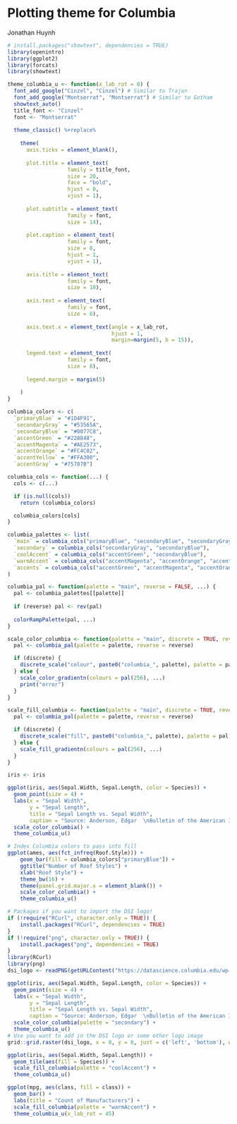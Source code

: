 # Plotting theme for Columbia

Jonathan Huynh

```r
# install.packages("showtext", dependencies = TRUE)
library(openintro)
library(ggplot2)
library(forcats)
library(showtext)
```

```r
theme_columbia_u <- function(x_lab_rot = 0) {
  font_add_google("Cinzel", "Cinzel") # Similar to Trajan
  font_add_google("Montserrat", "Montserrat") # Similar to Gotham
  showtext_auto()
  title_font <- "Cinzel"
  font <- "Montserrat"
  
  theme_classic() %+replace%
    
    theme(
      axis.ticks = element_blank(),
      
      plot.title = element_text(
                   family = title_font,
                   size = 20,
                   face = "bold",
                   hjust = 0,
                   vjust = 1),
      
      plot.subtitle = element_text(
                   family = font,
                   size = 14),
      
      plot.caption = element_text(
                   family = font,
                   size = 8,
                   hjust = 1,
                   vjust = 1),
      
      axis.title = element_text(
                   family = font,
                   size = 10),
      
      axis.text = element_text(
                   family = font,
                   size = 8),
      
      axis.text.x = element_text(angle = x_lab_rot, 
                                 hjust = 1,
                                 margin=margin(5, b = 15)),
      
      legend.text = element_text(
                   family = font,
                   size = 8),
      
      legend.margin = margin(5)
      
    )
}

columbia_colors <- c(
  `primaryBlue` = "#1D4F91",
  `secondaryGray` = "#53565A",
  `secondaryBlue` = "#0077C8",
  `accentGreen` = "#228848",
  `accentMagenta` = "#AE2573",
  `accentOrange` = "#FC4C02",
  `accentYellow` = "#FFA300",
  `accentGray` = "#75787B")

columbia_cols <- function(...) {
  cols <- c(...)

  if (is.null(cols))
    return (columbia_colors)

  columbia_colors[cols]
}

columbia_palettes <- list(
  `main` = columbia_cols("primaryBlue", "secondaryBlue", "secondaryGray"),
  `secondary` = columbia_cols("secondaryGray", "secondaryBlue"),
  `coolAccent` = columbia_cols("accentGreen", "secondaryBlue"),
  `warmAccent` = columbia_cols("accentMagenta", "accentOrange", "accentYellow"),
  `accents` = columbia_cols("accentGreen", "accentMagenta", "accentOrange", "accentYellow", "accentGray")
)

columbia_pal <- function(palette = "main", reverse = FALSE, ...) {
  pal <- columbia_palettes[[palette]]
  
  if (reverse) pal <- rev(pal)
  
  colorRampPalette(pal, ...)
}

scale_color_columbia <- function(palette = "main", discrete = TRUE, reverse = FALSE, ...) {
  pal <- columbia_pal(palette = palette, reverse = reverse)

  if (discrete) {
    discrete_scale("colour", paste0("columbia_", palette), palette = pal, ...)
  } else {
    scale_color_gradientn(colours = pal(256), ...)
    print("error")
  }
}

scale_fill_columbia <- function(palette = "main", discrete = TRUE, reverse = FALSE, ...) {
  pal <- columbia_pal(palette = palette, reverse = reverse)

  if (discrete) {
    discrete_scale("fill", paste0("columbia_", palette), palette = pal, ...)
  } else {
    scale_fill_gradientn(colours = pal(256), ...)
  }
}

```

```r
iris <- iris

ggplot(iris, aes(Sepal.Width, Sepal.Length, color = Species)) +
  geom_point(size = 4) +
  labs(x = "Sepal Width", 
       y = "Sepal Length", 
       title = "Sepal Length vs. Sepal Width",
       caption = "Source: Anderson, Edgar  \nBulletin of the American Iris Society,\n1935 | Anderson, Edgar") +
  scale_color_columbia() +
  theme_columbia_u()

# Index Columbia colors to pass into fill
ggplot(ames, aes(fct_infreq(Roof.Style))) +
    geom_bar(fill = columbia_colors["primaryBlue"]) +
    ggtitle("Number of Roof Styles") +
    xlab("Roof Style") +
    theme_bw(16) +
    theme(panel.grid.major.x = element_blank()) +
    scale_color_columbia() +
    theme_columbia_u()
```
```r
# Packages if you want to import the DSI logo!
if (!require("RCurl", character.only = TRUE)) {
    install.packages("RCurl", dependencies = TRUE)
}
if (!require("png", character.only = TRUE)) {
    install.packages("png", dependencies = TRUE)
}
library(RCurl)
library(png)
dsi_logo <- readPNG(getURLContent("https://datascience.columbia.edu/wp-content/uploads/2021/02/DSI-Vertical_000d74_RGB_Blue_091720.png"))

ggplot(iris, aes(Sepal.Width, Sepal.Length, color = Species)) +
  geom_point(size = 4) +
  labs(x = "Sepal Width", 
       y = "Sepal Length", 
       title = "Sepal Length vs. Sepal Width",
       caption = "Source: Anderson, Edgar  \nBulletin of the American Iris Society,\n1935 | Anderson, Edgar") +
  scale_color_columbia(palette = "secondary") +
  theme_columbia_u()
# Use you want to add in the DSI logo or some other logo image
grid::grid.raster(dsi_logo, x = 0, y = 0, just = c('left', 'bottom'), width = unit(0.5, 'inches'), height = unit(0.5, 'inches'))

ggplot(iris, aes(Sepal.Width, Sepal.Length)) + 
  geom_tile(aes(fill = Species)) +
  scale_fill_columbia(palette = "coolAccent") + 
  theme_columbia_u()

ggplot(mpg, aes(class, fill = class)) +
  geom_bar() +
  labs(title = "Count of Manufacturers") +
  scale_fill_columbia(palette = "warmAccent") + 
  theme_columbia_u(x_lab_rot = 45)

```